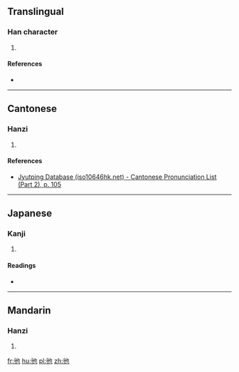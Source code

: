 {{character info/new}}
==Translingual==

===Han character===
{{Han char|rn=60|rad=彳|as=03|sn=6|four=|canj=HOPD|ids=⿰彳也}}

# {{defn|Han|sort=彳03}}

====References====
* {{Han ref|kx=0365.070|dkj=10044|dj=0684.280|hdz=20814.060|uh=5F75|ud=24437}}

----

==Cantonese==

===Hanzi===
{{yue-hanzi|jyut=[[to5]]|y=to5}}

# {{defn|lang=yue|sort=彳03}}

====References====
* [http://www.iso10646hk.net/jp/document/download.jsp Jyutping Database (iso10646hk.net) - Cantonese Pronunciation List (Part 2), p. 105]

----

==Japanese==

===Kanji===
{{ja-kanji|grade=|rs=彳03}}

# {{defn|lang=ja|sort=彳03}}

====Readings====
* {{ja-readings|on=[[た]] (ta)|kun=[[しずかにゆく]] (shizukaniyuku)}}

----

==Mandarin==

===Hanzi===
{{cmn-hanzi|pin=[[tuǒ]] ([[tuo3]])|wg=t'o<sup>3</sup>}}

# {{defn|lang=cmn|sort=彳03}}

[[fr:彵]]
[[hu:彵]]
[[pl:彵]]
[[zh:彵]]
